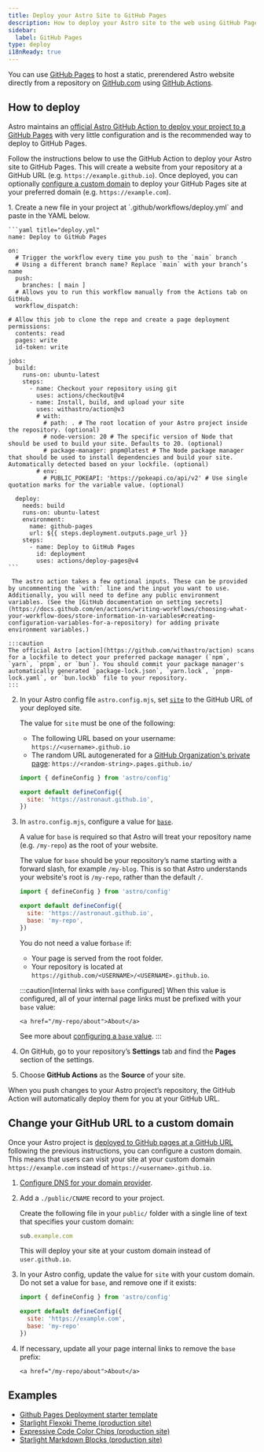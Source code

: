 ```yaml
---
title: Deploy your Astro Site to GitHub Pages
description: How to deploy your Astro site to the web using GitHub Pages.
sidebar:
  label: GitHub Pages
type: deploy
i18nReady: true
---
```


You can use [GitHub Pages](https://pages.github.com/) to host a static, prerendered Astro website directly from a repository on [GitHub.com](https://github.com/) using [GitHub Actions](https://github.com/features/actions).

## How to deploy

Astro maintains an [official Astro GitHub Action to deploy your project to a GitHub Pages](https://github.com/withastro/action) with very little configuration and is the recommended way to deploy to GitHub Pages.

Follow the instructions below to use the GitHub Action to deploy your Astro site to GitHub Pages. This will create a website from your repository at a GitHub URL (e.g. `https://example.github.io`). Once deployed, you can optionally [configure a custom domain](#change-your-github-url-to-a-custom-domain) to deploy your GitHub Pages site at your preferred domain (e.g. `https://example.com`).

<Steps>
1. Create a new file in your project at `.github/workflows/deploy.yml` and paste in the YAML below.

    ```yaml title="deploy.yml"
    name: Deploy to GitHub Pages

    on:
      # Trigger the workflow every time you push to the `main` branch
      # Using a different branch name? Replace `main` with your branch’s name
      push:
        branches: [ main ]
      # Allows you to run this workflow manually from the Actions tab on GitHub.
      workflow_dispatch:
      
    # Allow this job to clone the repo and create a page deployment
    permissions:
      contents: read
      pages: write
      id-token: write

    jobs:
      build:
        runs-on: ubuntu-latest
        steps:
          - name: Checkout your repository using git
            uses: actions/checkout@v4
          - name: Install, build, and upload your site
            uses: withastro/action@v3
            # with:
              # path: . # The root location of your Astro project inside the repository. (optional)
              # node-version: 20 # The specific version of Node that should be used to build your site. Defaults to 20. (optional)
              # package-manager: pnpm@latest # The Node package manager that should be used to install dependencies and build your site. Automatically detected based on your lockfile. (optional)
            # env:
              # PUBLIC_POKEAPI: 'https://pokeapi.co/api/v2' # Use single quotation marks for the variable value. (optional)

      deploy:
        needs: build
        runs-on: ubuntu-latest
        environment:
          name: github-pages
          url: ${{ steps.deployment.outputs.page_url }}
        steps:
          - name: Deploy to GitHub Pages
            id: deployment
            uses: actions/deploy-pages@v4
    ```

     The astro action takes a few optional inputs. These can be provided by uncommenting the `with:` line and the input you want to use. Additionally, you will need to define any public environment variables. (See the [GitHub documentation on setting secrets](https://docs.github.com/en/actions/writing-workflows/choosing-what-your-workflow-does/store-information-in-variables#creating-configuration-variables-for-a-repository) for adding private environment variables.)
    
    :::caution
    The official Astro [action](https://github.com/withastro/action) scans for a lockfile to detect your preferred package manager (`npm`, `yarn`, `pnpm`, or `bun`). You should commit your package manager's automatically generated `package-lock.json`, `yarn.lock`, `pnpm-lock.yaml`, or `bun.lockb` file to your repository.
    :::

2. In your Astro config file `astro.config.mjs`, set [`site`](/en/reference/configuration-reference/#site) to the GitHub URL of your deployed site.

    The value for `site` must be one of the following:

    - The following URL based on your username: `https://<username>.github.io`
    - The random URL autogenerated for a [GitHub Organization's private page](https://docs.github.com/en/enterprise-cloud@latest/pages/getting-started-with-github-pages/changing-the-visibility-of-your-github-pages-site): `https://<random-string>.pages.github.io/`

    ```js title="astro.config.mjs" ins={4}
    import { defineConfig } from 'astro/config'

    export default defineConfig({
      site: 'https://astronaut.github.io',
    })
    ```

3. In `astro.config.mjs`, configure a value for [`base`](/en/reference/configuration-reference/#base).

      A value for `base` is required so that Astro will treat your repository name (e.g. `/my-repo`) as the root of your website.

      The value for `base` should be your repository’s name starting with a forward slash, for example `/my-blog`. This is so that Astro understands your website's root is `/my-repo`, rather than the default `/`.

      ```js title="astro.config.mjs" ins={4-5}
      import { defineConfig } from 'astro/config'
  
      export default defineConfig({
        site: 'https://astronaut.github.io',
        base: 'my-repo',
      })
      ```

      You do not need a value for`base` if:

      - Your page is served from the root folder.
      - Your repository is located at `https://github.com/<USERNAME>/<USERNAME>.github.io`.

      :::caution[Internal links with `base` configured]
      When this value is configured, all of your internal page links must be prefixed with your `base` value:

      ```astro ins="/my-repo"
      <a href="/my-repo/about">About</a>
      ```
  
      See more about [configuring a `base` value](/en/reference/configuration-reference/#base).
      :::

4. On GitHub, go to your repository’s **Settings** tab and find the **Pages** section of the settings.

5. Choose **GitHub Actions** as the **Source** of your site.

</Steps>

When you push changes to your Astro project’s repository, the GitHub Action will automatically deploy them for you at your GitHub URL.

## Change your GitHub URL to a custom domain

Once your Astro project is [deployed to GitHub pages at a GitHub URL](#how-to-deploy) following the previous instructions, you can configure a custom domain. This means that users can visit your site at your custom domain `https://example.com` instead of `https://<username>.github.io`.

<Steps>

1. [Configure DNS for your domain provider](https://docs.github.com/en/pages/configuring-a-custom-domain-for-your-github-pages-site/managing-a-custom-domain-for-your-github-pages-site#configuring-a-subdomain).
2. Add a `./public/CNAME` record to your project.

    Create the following file in your `public/` folder with a single line of text that specifies your custom domain: 
    ```js title="public/CNAME"
    sub.example.com
    ```

    This will deploy your site at your custom domain instead of `user.github.io`.

3. In your Astro config, update the value for `site` with your custom domain. Do not set a value for `base`, and remove one if it exists:

    ```js title="astro.config.mjs" ins={4} del={5}
    import { defineConfig } from 'astro/config'

    export default defineConfig({
      site: 'https://example.com',
      base: 'my-repo'
    })
    ```

4. If necessary, update all your page internal links to remove the `base` prefix:

    ```astro del="/my-repo"
    <a href="/my-repo/about">About</a>
    ```

</Steps>

## Examples

- [Github Pages Deployment starter template](https://github.com/hkbertoson/github-pages)
- [Starlight Flexoki Theme (production site)](https://delucis.github.io/starlight-theme-flexoki/)
- [Expressive Code Color Chips (production site)](https://delucis.github.io/expressive-code-color-chips/)
- [Starlight Markdown Blocks (production site)](https://delucis.github.io/starlight-markdown-blocks/)
